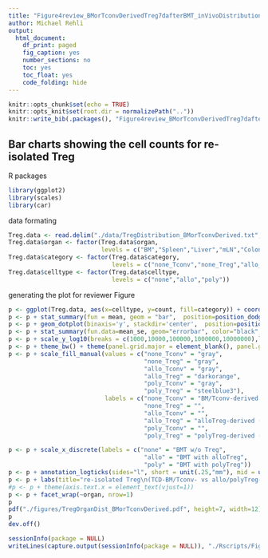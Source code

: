 ```yaml
---
title: "Figure4review_BMorTconvDerivedTreg7dafterBMT_inVivoDistribution"
author: Michael Rehli
output: 
  html_document:
    df_print: paged
    fig_caption: yes
    number_sections: no
    toc: yes
    toc_float: yes
    code_folding: hide
---
```


```r
knitr::opts_chunk$set(echo = TRUE)
knitr::opts_knit$set(root.dir = normalizePath(".."))
knitr::write_bib(.packages(), "Figure4review_BMorTconvDerivedTreg7dafterBMT_inVivoDistribution.packages.bib")
```

## Bar charts showing the cell counts for re-isolated Treg 

R packages

```r
library(ggplot2)
library(scales)
library(car)
```

data formating 

```r
Treg.data <- read.delim("./data/TregDistribution_BMorTconvDerived.txt", header=TRUE)
Treg.data$organ <- factor(Treg.data$organ,
                          levels = c("BM","Spleen","Liver","mLN","Colon"))
Treg.data$category <- factor(Treg.data$category,
                             levels = c("none_Tconv","none_Treg","allo_Tconv","allo_Treg","poly_Tconv","poly_Treg"))
Treg.data$celltype <- factor(Treg.data$celltype,
                             levels = c("none","allo","poly"))
```

generating the plot for reviewer Figure

```r
p <- ggplot(Treg.data, aes(x=celltype, y=count, fill=category)) + coord_cartesian(ylim = c(300,30000000))
p <- p + stat_summary(fun = mean, geom = "bar",  position=position_dodge(.9))
p <- p + geom_dotplot(binaxis='y', stackdir='center',  position=position_dodge(.9), dotsize=6.5, stackratio = 1, binwidth=.02) 
p <- p + stat_summary(fun.data=mean_se, geom="errorbar", color="black", size=0.5, width = 0.6, position=position_dodge(.9))
p <- p + scale_y_log10(breaks = c(1000,10000,100000,1000000,10000000),labels = trans_format("log10", math_format(10^.x)),expand = c(0, 0)) 
p <- p + theme_bw() + theme(panel.grid.major = element_blank(), panel.grid.minor = element_blank(), axis.text.x = element_text(angle = 90, vjust = 0.5, hjust=1, color="black"), text = element_text(size = 24))
p <- p + scale_fill_manual(values = c("none_Tconv" = "gray",
                                      "none_Treg" = "gray",
                                      "allo_Tconv" = "gray",
                                      "allo_Treg" = "darkorange",
                                      "poly_Tconv" = "gray",
                                      "poly_Treg" = "steelblue3"),
                           labels = c("none_Tconv" = "BM/Tconv-derived (Foxp3+/gfp-)",
                                      "none_Treg" = "",
                                      "allo_Tconv" = "",
                                      "allo_Treg" = "alloTreg-derived (Foxp3+/gfp+)",
                                      "poly_Tconv" = "",
                                      "poly_Treg" = "polyTreg-derived (Foxp3+/gfp+)"))

p <- p + scale_x_discrete(labels = c("none" = "BMT w/o Treg",
                                      "allo" = "BMT with alloTreg",
                                      "poly" = "BMT with polyTreg"))
p <- p + annotation_logticks(sides="l", short = unit(.25,"mm"), mid = unit(.5,"mm"),   long = unit(1,"mm"))  
p <- p + labs(title="re-isolated Treg\n(TCD-BM/Tconv- vs allo/polyTreg-derived)",x="organ", y = "cells per organ")
#p <- p + theme(axis.text.x = element_text(vjust=1))
p <- p + facet_wrap(~organ, nrow=1)
p
pdf("./figures/TregOrganDist_BMorTconvDerived.pdf", height=7, width=12)
p
dev.off()
```




```r
sessionInfo(package = NULL)
writeLines(capture.output(sessionInfo(package = NULL)), "./Rscripts/Figure4review_BMorTconvDerivedTreg7dafterBMT_inVivoDistribution_SessionInfo.txt")
```
